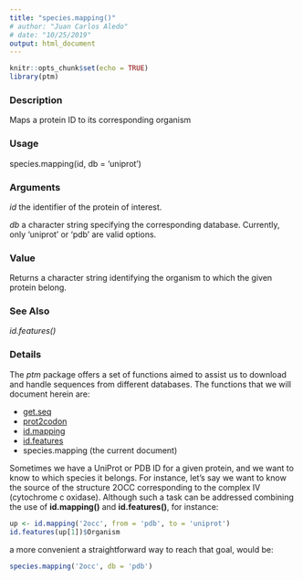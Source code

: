 ```yaml
---
title: "species.mapping()"
# author: "Juan Carlos Aledo"
# date: "10/25/2019"
output: html_document
---
```


```r
knitr::opts_chunk$set(echo = TRUE)
library(ptm)
```

### Description
Maps a protein ID to its corresponding organism

### Usage
species.mapping(id, db = 'uniprot')

### Arguments
_id_	the identifier of the protein of interest.

_db_	a character string specifying the corresponding database. Currently, only 'uniprot' or 'pdb' are valid options.

### Value 
Returns a character string identifying the organism to which the given protein belong.

### See Also 
_id.features()_

### Details

The _ptm_ package offers a set of functions aimed to assist us to download and handle sequences from different databases. The functions that we will document herein are:

* [get.seq](./get.seq)
* [prot2codon](./prot2codon)
* [id.mapping](./id.mapping)
* [id.features](./id.features)
* species.mapping (the current document)

Sometimes we have a UniProt or PDB ID for a given protein, and we want to know to which species it belongs. For instance, let's say we want to know the source of the structure 2OCC corresponding to the complex IV (cytochrome c oxidase). Although such a task can be addressed combining the use of **id.mapping()** and **id.features()**, for instance:

```r
up <- id.mapping('2occ', from = 'pdb', to = 'uniprot')
id.features(up[1])$Organism
```

a more convenient a straightforward way to reach that goal, would be:

```r
species.mapping('2occ', db = 'pdb')
```
